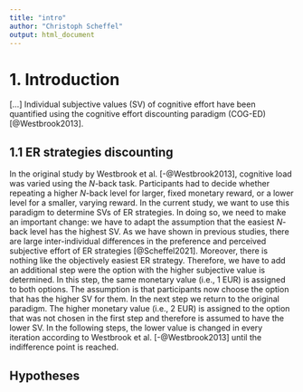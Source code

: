 ```yaml
---
title: "intro"
author: "Christoph Scheffel"
output: html_document
---
```


# 1. Introduction

[...]
Individual subjective values (SV) of cognitive effort have been quantified using the cognitive effort discounting paradigm (COG-ED) [@Westbrook2013]. 

## 1.1 ER strategies discounting

In the original study by Westbrook et al. [-@Westbrook2013], cognitive load was varied using the *N*-back task. 
Participants had to decide whether repeating a higher *N*-back level for larger, fixed monetary reward, or a lower level for a smaller, varying reward. 
In the current study, we want to use this paradigm to determine SVs of ER strategies.
In doing so, we need to make an important change: we have to adapt the assumption that the easiest *N*-back level has the highest SV.
As we have shown in previous studies, there are large inter-individual differences in the preference and perceived subjective effort of ER strategies [@Scheffel2021].
Moreover, there is nothing like the objectively easiest ER strategy.
Therefore, we have to add an additional step were the option with the higher subjective value is determined. 
In this step, the same monetary value (i.e., 1 EUR) is assigned to both options.
The assumption is that participants now choose the option that has the higher SV for them.
In the next step we return to the original paradigm.
The higher monetary value (i.e., 2 EUR) is assigned to the option that was not chosen in the first step and therefore is assumed to have the lower SV.
In the following steps, the lower value is changed in every iteration according to Westbrook et al. [-@Westbrook2013] until the indifference point is reached.

## Hypotheses